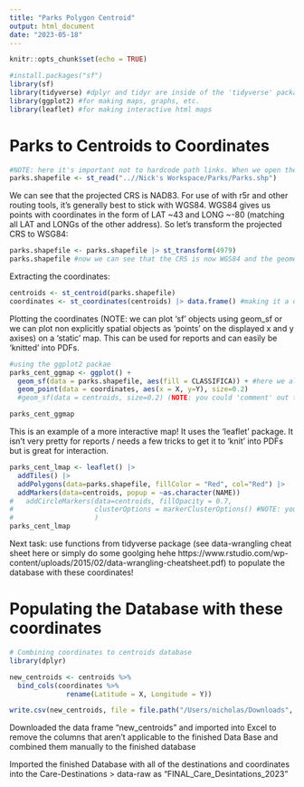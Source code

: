 ```yaml
---
title: "Parks Polygon Centroid"
output: html_document
date: "2023-05-18"
---
```


```r
knitr::opts_chunk$set(echo = TRUE)
```

```r
#install.packages("sf")
library(sf)
library(tidyverse) #dplyr and tidyr are inside of the 'tidyverse' package!
library(ggplot2) #for making maps, graphs, etc.
library(leaflet) #for making interactive html maps
```

# Parks to Centroids to Coordinates
```r
#NOTE: here it's important not to hardcode path links. When we open the Care-Destinations.RProj file, our working directory is the Care-Destinations folder (you can run the function "getwd()" to get your local path, mine is ""C:/Users/user/OneDrive - McMaster University/11. Supervised/Care-Destinations"" but yours will likely be ""C:/Users/nicholas/Downloads/Care-Destinations""). The point is, when working from the .RProj file, we are both working at the level of "Care-Destinations" so we can simply change the path to read into Nick's Workspace,
parks.shapefile <- st_read("..//Nick's Workspace/Parks/Parks.shp")
```

We can see that the projected CRS is NAD83. For use of with r5r and other routing tools, it's generally best to stick with WGS84. WGS84 gives us points with coordinates in the form of LAT ~43 and LONG ~-80 (matching all LAT and LONGs of the other address). So let's transform the projected CRS to WSG84:
```r
parks.shapefile <- parks.shapefile |> st_transform(4979)
parks.shapefile #now we can see that the CRS is now WGS84 and the geometry filed is full of points that have ~80 and ~43 LONG and LATs)
```
Extracting the coordinates:
```r
centroids <- st_centroid(parks.shapefile)
coordinates <- st_coordinates(centroids) |> data.frame() #making it a data.frame()
```

Plotting the coordinates (NOTE: we can plot 'sf' objects using geom_sf or we can plot non explicitly spatial objects as 'points' on the displayed x and y axises) on a 'static' map. This can be used for reports and can easily be 'knitted' into PDFs.
```r
#using the ggplot2 packae
parks_cent_ggmap <- ggplot() +
  geom_sf(data = parks.shapefile, aes(fill = CLASSIFICA)) + #here we also fill the polygons in with colours based on their 'classification', you could pick any variable
  geom_point(data = coordinates, aes(x = X, y=Y), size=0.2)
  #geom_sf(data = centroids, size=0.2) (NOTE: you could 'comment' out the geom_point() line above and use this line instead, it will yeild the same plot)

parks_cent_ggmap
```

This is an example of a more interactive map! It uses the 'leaflet' package. It isn't very pretty for reports / needs a few tricks to get it to 'knit' into PDFs but is great for interaction.
```r
parks_cent_lmap <- leaflet() |>
  addTiles() |>
  addPolygons(data=parks.shapefile, fillColor = "Red", col="Red") |>
  addMarkers(data=centroids, popup = ~as.character(NAME))
#   addCircleMarkers(data=centroids, fillOpacity = 0.7, 
#                    clusterOptions = markerClusterOptions() #NOTE: you can comment these lines back in and see the neat spatial clusters it leaflet maps. Leaflet can also make heat maps! However, the 'addCircleMarkers function does not have the option to include 'popup' to my knowledge, so I've commented it out for now.
#                    )
parks_cent_lmap
```

Next task: use functions from tidyverse package (see data-wrangling cheat sheet here or simply do some goolging hehe https://www.rstudio.com/wp-content/uploads/2015/02/data-wrangling-cheatsheet.pdf) to populate the database with these coordinates!

# Populating the Database with these coordinates
```r
# Combining coordinates to centroids database
library(dplyr)

new_centroids <- centroids %>%
  bind_cols(coordinates %>% 
              rename(Latitude = X, Longitude = Y))
```

```r
write.csv(new_centroids, file = file.path("/Users/nicholas/Downloads", "Parks_Coordinates.csv"), row.names = FALSE)
```

Downloaded the data frame "new_centroids" and imported into Excel to remove the columns that aren't applicable to the finished Data Base and combined them manually to the finished database

Imported the finished Database with all of the destinations and coordinates into the Care-Destinations > data-raw as "FINAL_Care_Desintations_2023"


